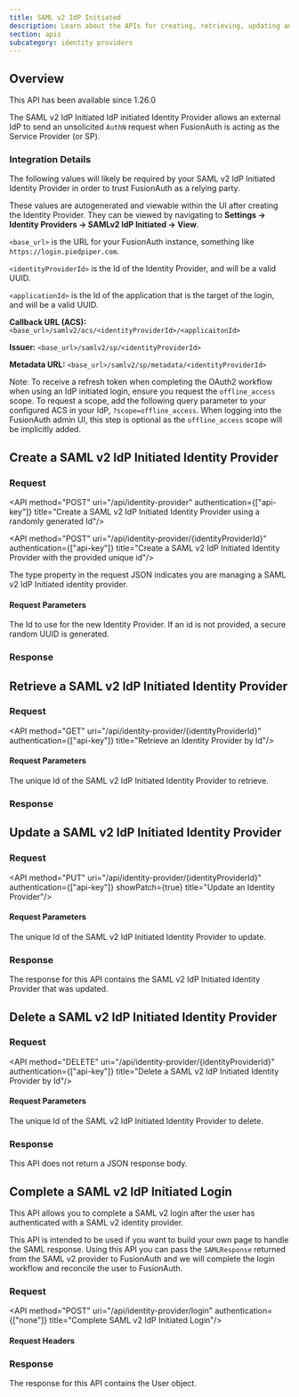 ```yaml
---
title: SAML v2 IdP Initiated
description: Learn about the APIs for creating, retrieving, updating and deleting SAML v2 IdP Initiated identity providers.
section: apis
subcategory: identity providers
---
```



<PremiumPlanBlurb idp_since="12600" idp_display_name="SAML v2 IdP Initiated" />

## Overview

<Aside type="version">
This API has been available since 1.26.0
</Aside>

The SAML v2 IdP Initiated IdP initiated Identity Provider allows an external IdP to send an unsolicited `AuthN` request when FusionAuth is acting as the Service Provider (or SP).

### Integration Details

The following values will likely be required by your SAML v2 IdP Initiated Identity Provider in order to trust FusionAuth as a relying party.

These values are autogenerated and viewable within the UI after creating the Identity Provider. They can be viewed by navigating to <strong>Settings -> Identity Providers -> SAMLv2 IdP Initiated -> View</strong>.

`<base_url>` is the URL for your FusionAuth instance, something like `https://login.piedpiper.com`.

`<identityProviderId>` is the Id of the Identity Provider, and will be a valid UUID.

`<applicationId>` is the Id of the application that is the target of the login, and will be a valid UUID.

**Callback URL (ACS):**
`<base_url>/samlv2/acs/<identityProviderId>/<applicaitonId>`

**Issuer:**
`<base_url>/samlv2/sp/<identityProviderId>`

**Metadata URL:**
`<base_url>/samlv2/sp/metadata/<identityProviderId>`

Note: To receive a refresh token when completing the OAuth2 workflow when using an IdP initiated login, ensure you request the `offline_access` scope. To request a scope, add the following query parameter to your configured ACS in your IdP, `?scope=offline_access`. When logging into the FusionAuth admin UI, this step is optional as the `offline_access` scope will be implicitly added.

## Create a SAML v2 IdP Initiated Identity Provider

### Request

<API method="POST" uri="/api/identity-provider" authentication={["api-key"]} title="Create a SAML v2 IdP Initiated Identity Provider using a randomly generated Id"/>

<API method="POST" uri="/api/identity-provider/{identityProviderId}" authentication={["api-key"]} title="Create a SAML v2 IdP Initiated Identity Provider with the provided unique id"/>

The <InlineField>type</InlineField> property in the request JSON indicates you are managing a SAML v2 IdP Initiated identity provider.

#### Request Parameters

<APIBlock>
  <APIField name="identityProviderId" type="UUID" optional defaults="secure random UUID">
    The Id to use for the new Identity Provider. If an id is not provided, a secure random UUID is generated.
  </APIField>
</APIBlock>

<Samlv2RequestBody idp_display_name={idp_display_name}
                   idp_since={idp_since}
                   idp_linking_strategy={idp_linking_strategy}
                   samlv2_idp_initiated={samlv2_idp_initiated} />

### Response

<StandardPostResponseCodes never_search_error />

<Samlv2ResponseBody idp_display_name={idp_display_name}
                    idp_since={idp_since}
                    idp_linking_strategy={idp_linking_strategy}
                    samlv2_idp_initiated={samlv2_idp_initiated} />

## Retrieve a SAML v2 IdP Initiated Identity Provider

### Request
<API method="GET" uri="/api/identity-provider/{identityProviderId}" authentication={["api-key"]} title="Retrieve an Identity Provider by Id"/>

#### Request Parameters

<APIBlock>
  <APIField name="identityProviderId" type="UUID" required>
    The unique Id of the SAML v2 IdP Initiated Identity Provider to retrieve.
  </APIField>
</APIBlock>

### Response

<StandardGetResponseCodes never_search_error />

<Samlv2ResponseBody idp_display_name={idp_display_name}
                    idp_since={idp_since}
                    idp_linking_strategy={idp_linking_strategy}
                    samlv2_idp_initiated={samlv2_idp_initiated}/>

## Update a SAML v2 IdP Initiated Identity Provider

<GenericUpdateExplanationFragment capitalized_object_name="SAML v2 IdP Initiated Identity Provider" />

### Request

<API method="PUT" uri="/api/identity-provider/{identityProviderId}" authentication={["api-key"]} showPatch={true} title="Update an Identity Provider"/>

#### Request Parameters

<APIBlock>
  <APIField name="identityProviderId" type="UUID" required>
    The unique Id of the SAML v2 IdP Initiated Identity Provider to update.
  </APIField>
</APIBlock>

<Samlv2RequestBody idp_display_name={idp_display_name}
                   idp_since={idp_since}
                   idp_linking_strategy={idp_linking_strategy}
                   samlv2_idp_initiated={samlv2_idp_initiated}/>

### Response

The response for this API contains the SAML v2 IdP Initiated Identity Provider that was updated.

<StandardPutResponseCodes never_search_error />

<Samlv2ResponseBody idp_display_name={idp_display_name}
                    idp_since={idp_since}
                    idp_linking_strategy={idp_linking_strategy}
                    samlv2_idp_initiated={samlv2_idp_initiated}/>

## Delete a SAML v2 IdP Initiated Identity Provider

### Request

<API method="DELETE" uri="/api/identity-provider/{identityProviderId}" authentication={["api-key"]} title="Delete a SAML v2 IdP Initiated Identity Provider by Id"/>

#### Request Parameters

<APIBlock>
  <APIField name="identityProviderId" type="UUID" required>
    The unique Id of the SAML v2 IdP Initiated Identity Provider to delete.
  </APIField>
</APIBlock>

### Response

This API does not return a JSON response body.

<StandardDeleteResponseCodes never_search_error />

## Complete a SAML v2 IdP Initiated Login

This API allows you to complete a SAML v2 login after the user has authenticated with a SAML v2 identity provider.

This API is intended to be used if you want to build your own page to handle the SAML response. Using this API you can pass the `SAMLResponse` returned from the SAML v2 provider to FusionAuth and we will complete the login workflow and reconcile the user to FusionAuth.

<SamlCompleteUserRegistration />

### Request

<API method="POST" uri="/api/identity-provider/login" authentication={["none"]} title="Complete SAML v2 IdP Initiated Login"/>

#### Request Headers

<APIBlock>
  <XForwardedForHeader />
  <XFusionauthTenantIdHeaderScopedOperationRowOnly />
</APIBlock>

<IdentityProviderLoginRequestBody idp_display_name={idp_display_name}
                                  idp_since={idp_since}
                                  idp_linking_strategy={idp_linking_strategy}/>

### Response

The response for this API contains the User object.

<IdentityProviderLoginResponseBody idp_display_name={idp_display_name}
                                   idp_since={idp_since}
                                   idp_linking_strategy={idp_linking_strategy}/>
